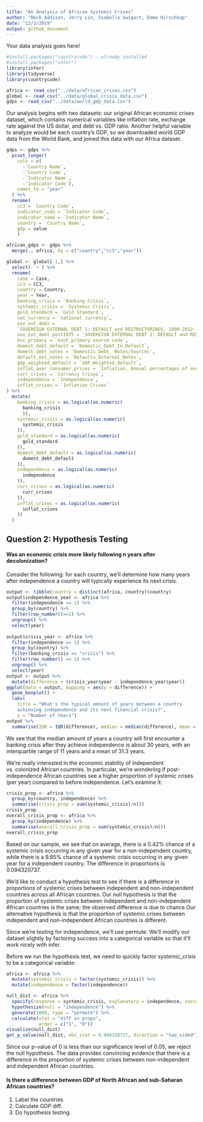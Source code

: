 ```yaml
---
title: "An Analysis of African Systemic Crises"
author: "Beck Addison, Jerry Lin, Isabella Swigart, Emma Hirschkop"
date: "12/3/2019"
output: github_document
---
```


Your data analysis goes here!
```r
#install.packages("countrycode") - already installed
#install.packages("infer")
library(infer)
library(tidyverse)
library(countrycode)

```

```r
africa <- read_csv("../data/african_crises.csv")
global <- read_csv("../data/global_crisis_data.csv")
gdps <- read_csv("../data/world_gdp_data.csv")
```

Our analysis begins with two datasets: our original African economic crises dataset, which contains numerical variables like inflation rate, exchange rate against the US dollar, and debt vs. GDP ratio. Another helpful variable to analyze would be each country's GDP, so we downloaded world GDP data from the World Bank, and joined this data with our Africa dataset.
```r
gdps <- gdps %>%
  pivot_longer(
    cols = c(
      -`Country Name`,
      -`Country Code`,
      -`Indicator Name`,
      -`Indicator Code`),
    names_to = "year"
  ) %>%
  rename(
    cc3 = `Country Code`,
    indicator_code = `Indicator Code`,
    indicator_name = `Indicator Name`,
    country = `Country Name`,
    gdp = value
    )

african_gdps <- gdps %>%
  merge(., africa, by = c("country","cc3","year"))

global <- global[-1,] %>%
  select(-`<`) %>%
  rename(
    case = Case,
    cc3 = CC3,
    country = Country,
    year = Year,
    banking_crisis = `Banking Crisis`,
    systemic_crisis = `Systemic Crisis`,
    gold_standard = `Gold Standard`,
    nat_currency = `national currency`,
    sov_ext_debt = 
    `SOVEREIGN EXTERNAL DEBT 1: DEFAULT and RESTRUCTURINGS, 1800-2012--Does not include defaults on WWI debt to United States and United Kingdom and post-1975 defaults on Official External Creditors`,
    sov_ext_debt_post1975 = `SOVEREIGN EXTERNAL DEBT 2: DEFAULT and RESTRUCTURINGS, 1800-2012--Does not include defaults on WWI debt to United States and United Kingdom but includes post-1975 defaults on Official External Creditors`,
    exc_primary = `exch_primary source code`,
    domest_debt_default = `Domestic_Debt_In_Default`,
    domest_debt_notes = `Domestic_Debt_ Notes/Sources`,
    default_ext_notes = `Defaults_External_Notes`,
    gdp_weighted_default = `GDP_Weighted_default`,
    inflat_aver_consumer_prices = `Inflation, Annual percentages of average consumer prices`,
    curr_crises = `Currency Crises`,
    independence = `Independence`,
    inflat_crises = `Inflation Crises`
) %>%
  mutate(
    banking_crisis = as.logical(as.numeric(
      banking_crisis
      )),
    systemic_crisis = as.logical(as.numeric(
      systemic_crisis
    )),
    gold_standard = as.logical(as.numeric(
      gold_standard
    )),
    domest_debt_default = as.logical(as.numeric(
      domest_debt_default
    )),
    independence = as.logical(as.numeric(
      independence
    )),
    curr_crises = as.logical(as.numeric(
      curr_crises
    )),
    inflat_crises = as.logical(as.numeric(
      inflat_crises
    ))
  )
```

## Question 2: Hypothesis Testing

#### Was an economic crisis more likely following n years after decolonization?

Consider the following: for each country, we'll determine how many years after independence a country will typically experience its next crisis.
```r
output <- tibble(country = distinct(africa, country)$country)
output$independence_year <- africa %>%
  filter(independence == 1) %>%
  group_by(country) %>%
  filter(row_number()==1) %>%
  ungroup() %>%
  select(year)
  
output$crisis_year <- africa %>%
  filter(independence == 1) %>%
  group_by(country) %>%
  filter(banking_crisis == "crisis") %>%
  filter(row_number() == 1) %>%
  ungroup() %>%
  select(year)
output <- output %>%
  mutate(difference = (crisis_year$year - independence_year$year))
ggplot(data = output, mapping = aes(y = difference)) +
  geom_boxplot() + 
  labs(
    title = "What's the typical amount of years between a country 
    achieving independence and its next financial crisis?",
    y = "Number of Years")
output %>%
  summarise(IQR = IQR(difference), median = median(difference), mean = mean(difference))
```
We see that the median amount of years a country will first encounter a banking crisis after they achieve independence is about 30 years, with an interquartile range of 11 years and a mean of 31.3 years.

We're really interested in the economic stability of independent vs. colonized African countries. In particular, we're wondering if post-independence African countries see a higher proportion of systemic crises (per year) compared to before independence. Let's examine it: 

```r
crisis_prop <- africa %>%
  group_by(country, independence) %>%
  summarise(crisis_prop = sum(systemic_crisis)/n())
crisis_prop
overall_crisis_prop <- africa %>%
  group_by(independence) %>%
  summarise(overall_crisis_prop = sum(systemic_crisis)/n())
overall_crisis_prop
```

Based on our sample, we see that on average, there is a 0.42% chance of a systemic crisis occurring in any given year for a non-independent country, while there is a 9.85% chance of a systemic crisis occurring in any given year for a independent country. The difference in proportions is 0.094320737. 

We'd like to conduct a hypothesis test to see if there is a difference in proportions of systemic crises between independent and non-independent countries across all African countries. Our null hypothesis is that the proportion of systemic crises between independent and non-independent African countries is the same; the observed difference is due to chance Our alternative hypothesis is that the proportion of systemic crises between independent and non-independent African countries is different. 

Since we're testing for independence, we'll use permute. We'll modify our dataset slightly by factoring success into a categorical variable so that it'll work nicely with infer.

Before we run the hypothesis test, we need to quickly factor systemic_crisis to be a categorical variable:
```r
africa <- africa %>%
  mutate(systemic_crisis = factor(systemic_crisis)) %>%
  mutate(independence = factor(independence))
```

```r
null_dist <- africa %>%
  specify(response = systemic_crisis, explanatory = independence, success = "1") %>%
  hypothesize(null = "independence") %>%
  generate(1000, type = "permute") %>%
  calculate(stat = "diff in props", 
            order = c("1", "0"))
visualize(null_dist)
get_p_value(null_dist, obs_stat = 0.094320737, direction = "two_sided")
```

Since our p-value of 0 is less than our significance level of 0.05, we reject the null hypothesis. The data provides convincing evidence that there is a difference in the proportion of systemic crises between non-independent and independent African countries.


#### Is there a difference between GDP of North African and sub-Saharan African countries?

1. Label the countries
2. Calculate GDP diff. 
3. Do hypothesis testing.






